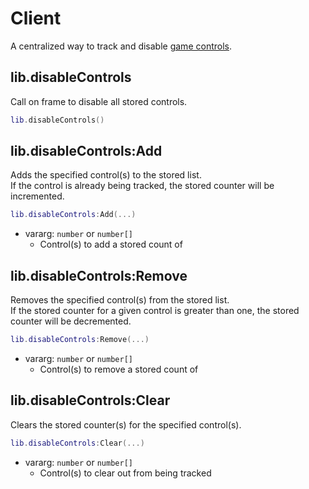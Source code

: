 # Client

A centralized way to track and disable [game controls](https://docs.fivem.net/docs/game-references/controls/#controls).

## lib.disableControls

Call on frame to disable all stored controls.

```lua
lib.disableControls()
```

## lib.disableControls:Add

Adds the specified control(s) to the stored list.  
If the control is already being tracked, the stored counter will be incremented.

```lua
lib.disableControls:Add(...)
```

- vararg: `number` or `number[]`
  - Control(s) to add a stored count of

## lib.disableControls:Remove

Removes the specified control(s) from the stored list.  
If the stored counter for a given control is greater than one, the stored counter will be decremented.

```lua
lib.disableControls:Remove(...)
```

- vararg: `number` or `number[]`
  - Control(s) to remove a stored count of

## lib.disableControls:Clear

Clears the stored counter(s) for the specified control(s).

```lua
lib.disableControls:Clear(...)
```

- vararg: `number` or `number[]`
  - Control(s) to clear out from being tracked
